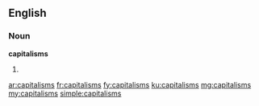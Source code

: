 ==English==

===Noun===
'''capitalisms'''
# {{plural of|capitalism}}

[[ar:capitalisms]]
[[fr:capitalisms]]
[[fy:capitalisms]]
[[ku:capitalisms]]
[[mg:capitalisms]]
[[my:capitalisms]]
[[simple:capitalisms]]
